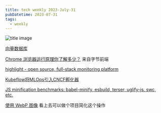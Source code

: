```yaml
---
title: tech weekly 2023-July-31
pubDatetime: 2023-07-31
tags:
  - weekly
---
```


![title image](https://images.unsplash.com/photo-1487017159836-4e23ece2e4cf?ixlib=rb-4.0.3&ixid=M3wxMjA3fDB8MHxwaG90by1wYWdlfHx8fGVufDB8fHx8fA%3D%3D&auto=format&fit=crop&w=1471&q=80)

[向量数据库](https://guangzhengli.com/blog/zh/vector-database/)

[Chrome 浏览器运行原理你了解多少？](https://mp.weixin.qq.com/s/wjrcO2Ej7BEThWVsCnXEtA) 来自字节前端

[highlight - open source, full-stack monitoring platform](https://github.com/highlight/highlight)

[Kubeflow将MLOps引入CNCF孵化器](https://mp.weixin.qq.com/s/8bZr2Edmyh-unE5ghIBhJg)

[JS minification benchmarks: babel-minify, esbuild, terser, uglify-js, swc, etc.](https://github.com/privatenumber/minification-benchmarks)

[使用 WebP 图像](https://web.dev/serve-images-webp/) 看上去可以做个项目简化这个操作

<YouTube id="https://www.youtube.com/watch?v=z3E_zakTlME" />
